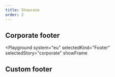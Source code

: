 ```yaml
---
title: Showcase
order: 2
---
```




## Corporate footer

<Playground
  system="eu"
  selectedKind="Footer"
  selectedStory="corporate"
  showFrame
>
  <Footer {...demoContentCorporate} />
</Playground>

## Custom footer

<Playground system="eu" selectedKind="Footer" selectedStory="custom" showFrame>
  <Footer {...demoContentCustom} />
</Playground>
